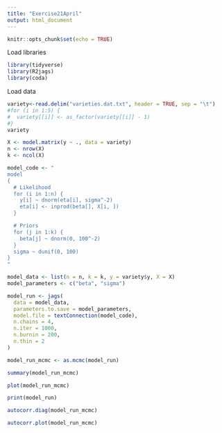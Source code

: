 ```yaml
---
title: "Exercise21April"
output: html_document
---
```


```r
knitr::opts_chunk$set(echo = TRUE)
```

Load libraries
```r
library(tidyverse)
library(R2jags)
library(coda)
```



Load data

```r
variety<-read.delim("varieties.dat.txt", header = TRUE, sep = "\t")
#for (i in 1:5) {
#  variety[[i]] <- as_factor(variety[[i]] - 1)
#}
variety

```




```r
X <- model.matrix(y ~ ., data = variety)
n <- nrow(X)
k <- ncol(X)
```



```r
model_code <- "
model
{
  # Likelihood
  for (i in 1:n) {
    y[i] ~ dnorm(eta[i], sigma^-2)
    eta[i] <- inprod(beta[], X[i, ])
  }

  # Priors
  for (j in 1:k) {
    beta[j] ~ dnorm(0, 100^-2)
  }
  sigma ~ dunif(0, 100)
}
"
```



```r
model_data <- list(n = n, k = k, y = variety$y, X = X)
model_parameters <- c("beta", "sigma")
```

```r
model_run <- jags(
  data = model_data,
  parameters.to.save = model_parameters,
  model.file = textConnection(model_code),
  n.chains = 4,
  n.iter = 1000,
  n.burnin = 200,
  n.thin = 2
)
```




```r
model_run_mcmc <- as.mcmc(model_run)

```

```r
summary(model_run_mcmc)

```


```r
plot(model_run_mcmc)

```


```r
print(model_run)
```

```r
autocorr.diag(model_run_mcmc)

```

```r
autocorr.plot(model_run_mcmc)

```


























